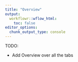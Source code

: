 ```yaml
---
title: "Overview"
output:
  workflowr::wflow_html:
    toc: false
editor_options:
  chunk_output_type: console
---
```


TODO:

- Add Overview over all the tabs
